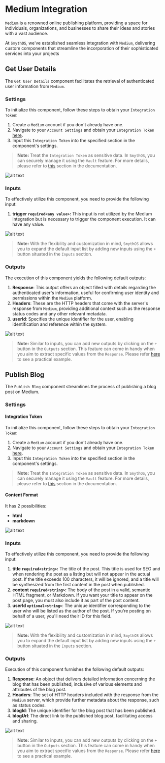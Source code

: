 
# Medium Integration

`Medium` is a renowned online publishing platform, providing a space for individuals, organizations, and businesses to share their ideas and stories with a vast audience.

At `SmythOS`, we've established seamless integration with `Medium`, delivering custom components that streamline the incorporation of their sophisticated services into your projects

## Get User Details

The `Get User Details` component facilitates the retrieval of authenticated user information from `Medium`.

### Settings

To initialize this component, follow these steps to obtain your `Integration Token`:

1. Create a `Medium` account if you don't already have one.
2. Navigate to your `Account Settings` and obtain your `Integration Token` [here](https://medium.com/me/settings/security).
3. Input this `Integration Token` into the specified section in the component's settings.

> **Note:** Treat the `Integration Token` as sensitive data. In `SmythOS`, you can securely manage it using the `Vault` feature. For more details, please refer to [this](https://app.smythos.com/doc/#/vault/keysManagement) section in the documentation.

<Image src="/img/medium/screenshot1.png" alt="alt text" />

### Inputs

To effectively utilize this component, you need to provide the following input:

1. **trigger `required<any value>`:** This input is not utilized by the Medium integration but is necessary to trigger the component execution. It can have any value.

<Image src="/img/medium/screenshot2.png" alt="alt text" />

> **Note:** With the flexibility and customization in mind, `SmythOS` allows you to expand the default input list by adding new inputs using the `+` button situated in the `Inputs` section.

### Outputs

The execution of this component yields the following default outputs:

1. **Response**: This output offers an object filled with details regarding the authenticated user's information, useful for confirming user identity and permissions within the `Medium` platform.
2. **Headers**: These are the HTTP headers that come with the server's response from `Medium`, providing additional context such as the response status codes and any other relevant metadata.
3. **userId**: Specifies the unique identifier for the user, enabling identification and reference within the system.

<Image src="/img/medium/screenshot3.png" alt="alt text" />

> **Note:** Similar to inputs, you can add new outputs by clicking on the `+` button in the `Outputs` section. This feature can come in handy when you aim to extract specific values from the `Response`. Please refer [here](https://app.smythos.com/doc/#/components/APICall?id=example-without-authentication) to see a practical example.

## Publish Blog

The `Publish Blog` component streamlines the process of publishing a blog post on Medium.

### Settings

#### Integration Token

To initialize this component, follow these steps to obtain your `Integration Token`:

1. Create a `Medium` account if you don't already have one.
2. Navigate to your `Account Settings` and obtain your `Integration Token` [here](https://medium.com/me/settings/security).
3. Input this `Integration Token` into the specified section in the component's settings.

> **Note:** Treat the `Integration Token` as sensitive data. In `SmythOS`, you can securely manage it using the `Vault` feature. For more details, please refer to [this](https://app.smythos.com/doc/#/vault/keysManagement) section in the documentation.

#### Content Format

It has 2 possibilities:

- **html**
- **markdown**

<Image src="/img/medium/screenshot4.png" alt="alt text" />

### Inputs

To effectively utilize this component, you need to provide the following input:

1. **title `required<string>`:** The title of the post. This title is used for SEO and when rendering the post as a listing but will not appear in the actual post. If the title exceeds 100 characters, it will be ignored, and a title will be synthesized from the first content in the post when published.
2. **content `required<string>`:** The body of the post in a valid, semantic HTML fragment, or Markdown. If you want your title to appear on the post page, you must also include it as part of the post content.
3. **userId `optional<string>`**: The unique identifier corresponding to the user who will be listed as the author of the post. If you're posting on behalf of a user, you'll need their ID for this field.

<Image src="/img/medium/screenshot5.png" alt="alt text" />

> **Note:** With the flexibility and customization in mind, `SmythOS` allows you to expand the default input list by adding new inputs using the `+` button situated in the `Inputs` section.

### Outputs

Execution of this component furnishes the following default outputs:

1. **Response**: An object that delivers detailed information concerning the blog that has been published, inclusive of various elements and attributes of the blog post.
2. **Headers**: The set of HTTP headers included with the response from the `Medium` server, which provide further metadata about the response, such as status codes.
3. **blogId**: The unique identifier for the blog post that has been published.
4. **blogUrl**: The direct link to the published blog post, facilitating access and sharing.

<Image src="/img/medium/screenshot6.png" alt="alt text" />

> **Note:** Similar to inputs, you can add new outputs by clicking on the `+` button in the `Outputs` section. This feature can come in handy when you aim to extract specific values from the `Response`. Please refer [here](https://app.smythos.com/doc/#/components/APICall?id=example-without-authentication) to see a practical example.